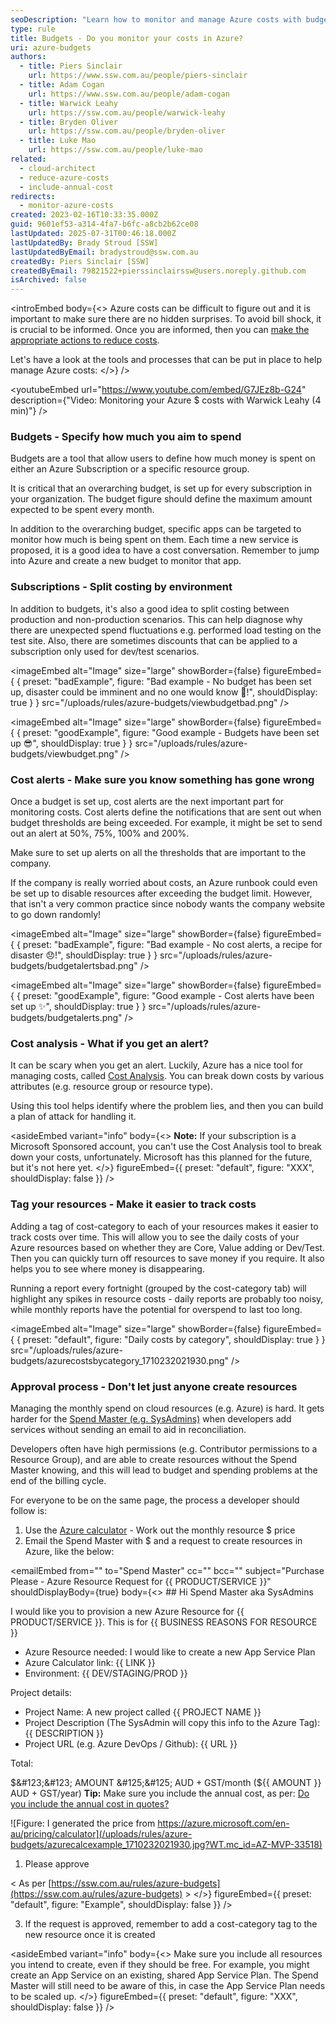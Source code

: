 ```yaml
---
seoDescription: "Learn how to monitor and manage Azure costs with budgets, tags, and alerts to avoid bill shock."
type: rule
title: Budgets - Do you monitor your costs in Azure?
uri: azure-budgets
authors:
  - title: Piers Sinclair
    url: https://www.ssw.com.au/people/piers-sinclair
  - title: Adam Cogan
    url: https://www.ssw.com.au/people/adam-cogan
  - title: Warwick Leahy
    url: https://ssw.com.au/people/warwick-leahy
  - title: Bryden Oliver
    url: https://ssw.com.au/people/bryden-oliver
  - title: Luke Mao
    url: https://ssw.com.au/people/luke-mao
related:
  - cloud-architect
  - reduce-azure-costs
  - include-annual-cost
redirects:
  - monitor-azure-costs
created: 2023-02-16T10:33:35.000Z
guid: 9601ef53-a314-4fa7-b6fc-a8cb2b62ce08
lastUpdated: 2025-07-31T00:46:18.000Z
lastUpdatedBy: Brady Stroud [SSW]
lastUpdatedByEmail: bradystroud@ssw.com.au
createdBy: Piers Sinclair [SSW]
createdByEmail: 79821522+pierssinclairssw@users.noreply.github.com
isArchived: false
---
```

<introEmbed
  body={<>
Azure costs can be difficult to figure out and it is important to make sure there are no hidden surprises. To avoid bill shock, it is crucial to be informed. Once you are informed, then you can [make the appropriate actions to reduce costs](/reduce-azure-costs).

Let's have a look at the tools and processes that can be put in place to help manage Azure costs:
  </>}
/>

<youtubeEmbed url="https://www.youtube.com/embed/G7JEz8b-G24" description={"Video: Monitoring your Azure $ costs with Warwick Leahy (4 min)"} />


### Budgets - Specify how much you aim to spend

Budgets are a tool that allow users to define how much money is spent on either an Azure Subscription or a specific resource group.

It is critical that an overarching budget, is set up for every subscription in your organization. The budget figure should define the maximum amount expected to be spent every month.

In addition to the overarching budget, specific apps can be targeted to monitor how much is being spent on them. Each time a new service is proposed, it is a good idea to have a cost conversation. Remember to jump into Azure and create a new budget to monitor that app.

### Subscriptions - Split costing by environment

In addition to budgets, it's also a good idea to split costing between production and non-production scenarios. This can help diagnose why there are unexpected spend fluctuations e.g. performed load testing on the test site. Also, there are sometimes discounts that can be applied to a subscription only used for dev/test scenarios.

<imageEmbed
  alt="Image"
  size="large"
  showBorder={false}
  figureEmbed={ {
    preset: "badExample",
    figure: "Bad example - No budget has been set up, disaster could be imminent and no one would know 🥶!",
    shouldDisplay: true
  } }
  src="/uploads/rules/azure-budgets/viewbudgetbad.png"
/>


<imageEmbed
  alt="Image"
  size="large"
  showBorder={false}
  figureEmbed={ {
    preset: "goodExample",
    figure: "Good example - Budgets have been set up 😎",
    shouldDisplay: true
  } }
  src="/uploads/rules/azure-budgets/viewbudget.png"
/>


### Cost alerts - Make sure you know something has gone wrong

Once a budget is set up, cost alerts are the next important part for monitoring costs. Cost alerts define the notifications that are sent out when budget thresholds are being exceeded. For example, it might be set to send out an alert at 50%, 75%, 100% and 200%.

Make sure to set up alerts on all the thresholds that are important to the company.

If the company is really worried about costs, an Azure runbook could even be set up to disable resources after exceeding the budget limit. However, that isn't a very common practice since nobody wants the company website to go down randomly!

<imageEmbed
  alt="Image"
  size="large"
  showBorder={false}
  figureEmbed={ {
    preset: "badExample",
    figure: "Bad example - No cost alerts, a recipe for disaster 😞!",
    shouldDisplay: true
  } }
  src="/uploads/rules/azure-budgets/budgetalertsbad.png"
/>


<imageEmbed
  alt="Image"
  size="large"
  showBorder={false}
  figureEmbed={ {
    preset: "goodExample",
    figure: "Good example - Cost alerts have been set up ✨",
    shouldDisplay: true
  } }
  src="/uploads/rules/azure-budgets/budgetalerts.png"
/>


### Cost analysis - What if you get an alert?

It can be scary when you get an alert. Luckily, Azure has a nice tool for managing costs, called [Cost Analysis](https://docs.microsoft.com/en-us/azure/cost-management-billing/costs/quick-acm-cost-analysis?WT.mc_id=AZ-MVP-33518). You can break down costs by various attributes (e.g. resource group or resource type).

Using this tool helps identify where the problem lies, and then you can build a plan of attack for handling it.


<asideEmbed
  variant="info"
  body={<>
    **Note:** If your subscription is a Microsoft Sponsored account, you can't use the Cost Analysis tool to break down your costs, unfortunately. Microsoft has this planned for the future, but it's not here yet.
  </>}
  figureEmbed={{
    preset: "default",
    figure: "XXX",
    shouldDisplay: false
  }}
/>


### Tag your resources - Make it easier to track costs

Adding a tag of cost-category to each of your resources makes it easier to track costs over time. This will allow you to see the daily costs of your Azure resources based on whether they are Core, Value adding or Dev/Test. Then you can quickly turn off resources to save money if you require. It also helps you to see where money is disappearing.

Running a report every fortnight (grouped by the cost-category tab) will highlight any spikes in resource costs - daily reports are probably too noisy, while monthly reports have the potential for overspend to last too long.


<imageEmbed
  alt="Image"
  size="large"
  showBorder={false}
  figureEmbed={ {
    preset: "default",
    figure: "Daily costs by category",
    shouldDisplay: true
  } }
  src="/uploads/rules/azure-budgets/azurecostsbycategory_1710232021930.png"
/>


### Approval process - Don't let just anyone create resources

Managing the monthly spend on cloud resources (e.g. Azure) is hard. It gets harder for the [Spend Master (e.g. SysAdmins)](/do-you-have-an-azure-spend-master) when developers add services without sending an email to aid in reconciliation.

Developers often have high permissions (e.g. Contributor permissions to a Resource Group), and are able to create resources without the Spend Master knowing, and this will lead to budget and spending problems at the end of the billing cycle.

For everyone to be on the same page, the process a developer should follow is:

1. Use the [Azure calculator](https://azure.microsoft.com/en-au/pricing/calculator?WT.mc_id=AZ-MVP-33518) - Work out the monthly resource $ price
2. Email the Spend Master with $ and a request to create resources in Azure, like the below:

<emailEmbed
  from=""
  to="Spend Master"
  cc=""
  bcc=""
  subject="Purchase Please - Azure Resource Request for &#123;&#123; PRODUCT/SERVICE &#125;&#125;"
  shouldDisplayBody={true}
  body={<>
    ## Hi Spend Master aka SysAdmins

I would like you to provision a new Azure Resource for &#123;&#123; PRODUCT/SERVICE &#125;&#125;.
This is for &#123;&#123; BUSINESS REASONS FOR RESOURCE &#125;&#125;

* Azure Resource needed: I would like to create a new App Service Plan
* Azure Calculator link: &#123;&#123; LINK &#125;&#125;
* Environment: &#123;&#123; DEV/STAGING/PROD &#125;&#125;

Project details:

* Project Name: A new project called &#123;&#123; PROJECT NAME &#125;&#125;
* Project Description (The SysAdmin will copy this info to the Azure Tag): &#123;&#123; DESCRIPTION &#125;&#125;
* Project URL (e.g. Azure DevOps / Github): &#123;&#123; URL &#125;&#125;

Total:

$&#123;&#123; AMOUNT &#125;&#125; AUD + GST/month ($&#123;&#123; AMOUNT &#125;&#125; AUD + GST/year)
**Tip:** Make sure you include the annual cost, as per: [Do you include the annual cost in quotes?](/include-annual-cost)

![Figure: I generated the price from https://azure.microsoft.com/en-au/pricing/calculator](/uploads/rules/azure-budgets/azurecalcexample_1710232021930.jpg?WT.mc_id=AZ-MVP-33518)

1. Please approve

&lt; As per [https://ssw.com.au/rules/azure-budgets](https://ssw.com.au/rules/azure-budgets) &gt;
  </>}
  figureEmbed={{
    preset: "default",
    figure: "Example",
    shouldDisplay: false
  }}
/>

3. If the request is approved, remember to add a cost-category tag to the new resource once it is created


<asideEmbed
  variant="info"
  body={<>
    Make sure you include all resources you intend to create, even if they should be free. For example, you might create an App Service on an existing, shared App Service Plan. The Spend Master will still need to be aware of this, in case the App Service Plan needs to be scaled up.
  </>}
  figureEmbed={{
    preset: "default",
    figure: "XXX",
    shouldDisplay: false
  }}
/>

